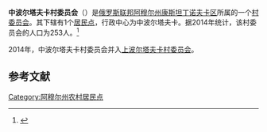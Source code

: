 {{Infobox Settlement
| official_name = 中波尔塔夫卡村委员会
| native_name = Среднеполтавский сельсовет
| settlement_type = [[村委员会|村委员会]]
| subdivision_type = [[国家|国家]]
| subdivision_type1 = [[俄罗斯行政区划|州]]
| subdivision_type2 = [[区_(苏联)|区]]
| subdivision_name = {{RUS}}
| subdivision_name1 = [[阿穆尔州|阿穆尔州]]
| subdivision_name2 = [[康斯坦丁诺夫卡区|康斯坦丁诺夫卡区]]
| extinct_title = 撤销
| extinct_date = 2014年
| seat_type = 行政中心
| seat = 中波尔塔夫卡
| population_as_of=2014
| population_footnotes = <ref name=amurstat />
| population_total = 253
| coordinates_display = inline,title
| latd = 49 | latm = 49 | lats = 08 | latNS = N
| longd = 128 | longm = 11 | longs = 17 | longEW = E
| timezone = [[雅库茨克时间|MSK+6]]
| utc_offset = +9
| blank_name = [[俄罗斯市政土地区划代码|OKTMO编码]]
| blank_info =
}}
'''中波尔塔夫卡村委员会'''（{{lang-ru|Среднеполтавский сельсовет}}）是[[俄罗斯联邦|俄罗斯联邦]][[阿穆尔州|阿穆尔州]][[康斯坦丁诺夫卡区|康斯坦丁诺夫卡区]]所属的一个[[村委员会|村委员会]]。其下辖有1个[[居民点|居民点]]，行政中心为中波尔塔夫卡。据2014年统计，该村委员会的人口为253人。<ref name=amurstat>{{cite web |url=http://amurstat.gks.ru/wps/wcm/connect/rosstat_ts/amurstat/resources/0977a0004d173db4b2b9bbc5b34c73c1/07_1_4.htm |title=Оценка численности населения по городским округам, муниципальным районам, городским и сельским поселениям Амурской области на 1 января 2014 года |accessdate=2014-03-27 |archiveurl=https://www.webcitation.org/6OOFpY4tZ?url=http://amurstat.gks.ru/wps/wcm/connect/rosstat_ts/amurstat/resources/0977a0004d173db4b2b9bbc5b34c73c1/07_1_4.htm |archivedate=2014-03-27 |language=ru |deadurl=yes }}</ref>

2014年，中波尔塔夫卡村委员会并入[[上波尔塔夫卡村委员会|上波尔塔夫卡村委员会]]。

== 参考文献 ==
{{reflist}}

{{Russia-stub}}

[[Category:阿穆尔州农村居民点|Category:阿穆尔州农村居民点]]